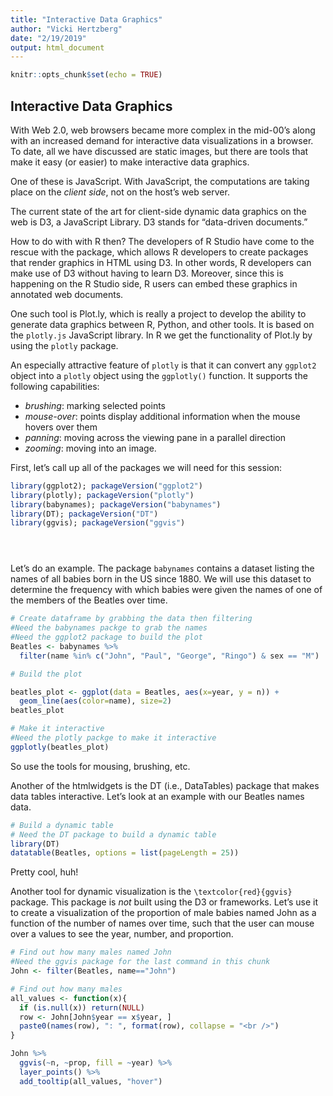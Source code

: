 ```yaml
---
title: "Interactive Data Graphics"
author: "Vicki Hertzberg"
date: "2/19/2019"
output: html_document
---
```


```r
knitr::opts_chunk$set(echo = TRUE)
```

## Interactive Data Graphics

With Web 2.0, web browsers became more complex in the mid-00's along with an increased demand for interactive data visualizations in a browser. To date, all we have discussed are static images, but there are tools that make it easy (or easier) to make interactive data graphics.

One of these is JavaScript. With JavaScript, the computations are taking place on the _client side_, not on the host's web server. 

The current state of the art for client-side dynamic data graphics on the web is D3, a JavaScript Library. D3 stands for "data-driven documents."

How to do with with R then? The developers of R Studio have come to the rescue with the \textcolor{red}{htmlwidgets} package, which allows R developers to create packages that render graphics in HTML using D3. In other words, R developers can make use of D3 without having to learn D3. Moreover, since this is happening on the R Studio side, R users can embed these graphics in annotated web documents.

One such \textcolor{red}{htmlwidgets} tool is Plot.ly, which is really a project to develop the ability to generate data graphics between R, Python, and other tools. It is based on the `plotly.js` JavaScript library. In R we get the functionality of Plot.ly by using the `plotly` package.

An especially attractive feature of `plotly` is that it can convert any `ggplot2` object into a `plotly` object using the `ggplotly()` function. It supports the following capabilities:

- _brushing_: marking selected points
- _mouse-over_: points display additional information when the mouse hovers over them
- _panning_: moving across the viewing pane in a parallel direction
- _zooming_: moving into an image.

First, let's call up all of the packages we will need for this session:

```r

library(ggplot2); packageVersion("ggplot2")
library(plotly); packageVersion("plotly")
library(babynames); packageVersion("babynames")
library(DT); packageVersion("DT")
library(ggvis); packageVersion("ggvis")





```


Let's do an example. The package `babynames` contains a dataset listing the names of all babies born in the US since 1880. We will use this dataset to determine the frequency with which babies were given the names of one of the members of the Beatles over time.

```r
# Create dataframe by grabbing the data then filtering
#Need the babynames packge to grab the names
#Need the ggplot2 package to build the plot
Beatles <- babynames %>%
  filter(name %in% c("John", "Paul", "George", "Ringo") & sex == "M")

# Build the plot

beatles_plot <- ggplot(data = Beatles, aes(x=year, y = n)) + 
  geom_line(aes(color=name), size=2)
beatles_plot

# Make it interactive
#Need the plotly packge to make it interactive
ggplotly(beatles_plot)

```
So use the tools for mousing, brushing, etc.

Another of the htmlwidgets is the DT (i.e., DataTables) package that makes data tables interactive. Let's look at an example with our Beatles names data.

```r
# Build a dynamic table
# Need the DT package to build a dynamic table
library(DT)
datatable(Beatles, options = list(pageLength = 25))
```

Pretty cool, huh!

Another tool for dynamic visualization is the `\textcolor{red}{ggvis}` package. This package is _not_ built using the D3 or \textcolor{red}{htmlwidgets} frameworks. Let's use it to create a visualization of the proportion of male babies named John as a function of the number of names over time, such that the user can mouse over a values to see the year, number, and proportion.

```r

# Find out how many males named John
#Need the ggvis package for the last command in this chunk
John <- filter(Beatles, name=="John")

# Find out how many males
all_values <- function(x){
  if (is.null(x)) return(NULL)
  row <- John[John$year == x$year, ]
  paste0(names(row), ": ", format(row), collapse = "<br />")
}

John %>%
  ggvis(~n, ~prop, fill = ~year) %>%
  layer_points() %>%
  add_tooltip(all_values, "hover")
```
